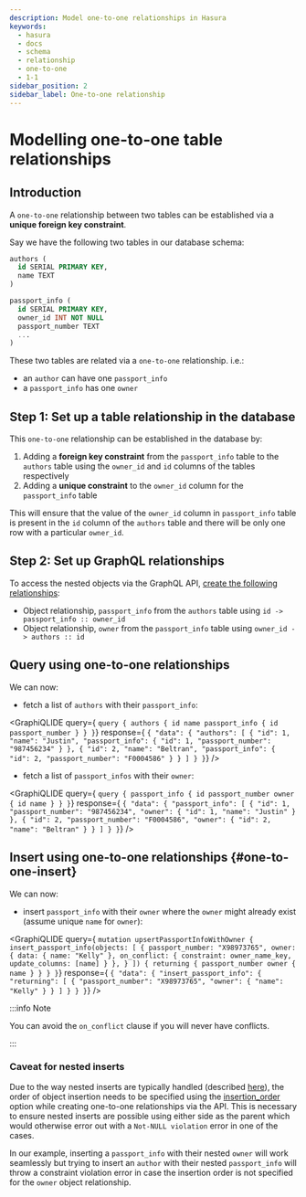 ```yaml
---
description: Model one-to-one relationships in Hasura
keywords:
  - hasura
  - docs
  - schema
  - relationship
  - one-to-one
  - 1-1
sidebar_position: 2
sidebar_label: One-to-one relationship
---
```



# Modelling one-to-one table relationships

## Introduction

A `one-to-one` relationship between two tables can be established via a
**unique foreign key constraint**.

Say we have the following two tables in our database schema:

```sql
authors (
  id SERIAL PRIMARY KEY,
  name TEXT
)

passport_info (
  id SERIAL PRIMARY KEY,
  owner_id INT NOT NULL
  passport_number TEXT
  ...
)
```

These two tables are related via a `one-to-one` relationship. i.e.:

-   an `author` can have one `passport_info`
-   a `passport_info` has one `owner`

## Step 1: Set up a table relationship in the database

This `one-to-one` relationship can be established in the database by:

1.  Adding a **foreign key constraint** from the `passport_info` table
    to the `authors` table using the `owner_id` and `id` columns of the
    tables respectively
2.  Adding a **unique constraint** to the `owner_id` column for the
    `passport_info` table

This will ensure that the value of the `owner_id` column in
`passport_info` table is present in the `id` column of the `authors`
table and there will be only one row with a particular `owner_id`.

## Step 2: Set up GraphQL relationships

To access the nested objects via the GraphQL API,
[create the following relationships](/graphql/core/databases/postgres/schema/table-relationships/create.mdx):

-   Object relationship, `passport_info` from the `authors` table using
    `id -> passport_info :: owner_id`
-   Object relationship, `owner` from the `passport_info` table using
    `owner_id -> authors :: id`

## Query using one-to-one relationships

We can now:

-   fetch a list of `authors` with their `passport_info`:

<GraphiQLIDE
  query={
 `query {
  authors {
    id
    name
    passport_info {
      id
      passport_number
    }
  }
 }`}
  response={
 `{
  "data": {
    "authors": [
      {
        "id": 1,
        "name": "Justin",
        "passport_info": {
          "id": 1,
          "passport_number": "987456234"
        }
      },
      {
        "id": 2,
        "name": "Beltran",
        "passport_info": {
          "id": 2,
          "passport_number": "F0004586"
        }
      }
    ]
  }
 }`}
/>

-   fetch a list of `passport_infos` with their `owner`:

<GraphiQLIDE
  query={
 `query {
  passport_info {
    id
    passport_number
    owner {
      id
      name
    }
  }
 }`}
  response={
 `{
  "data": {
    "passport_info": [
      {
        "id": 1,
        "passport_number": "987456234",
        "owner": {
          "id": 1,
          "name": "Justin"
        }
      },
      {
        "id": 2,
        "passport_number": "F0004586",
        "owner": {
          "id": 2,
          "name": "Beltran"
        }
      }
    ]
  }
 }`}
/>

## Insert using one-to-one relationships {#one-to-one-insert}

We can now:

-   insert `passport_info` with their `owner` where the `owner` might
    already exist (assume unique `name` for `owner`):

<GraphiQLIDE
  query={
 `mutation upsertPassportInfoWithOwner {
  insert_passport_info(objects: [
    {
      passport_number: "X98973765",
      owner: {
        data: {
          name: "Kelly"
        },
        on_conflict: {
          constraint: owner_name_key,
          update_columns: [name]
        }
      },
    }
  ]) {
    returning {
      passport_number
      owner {
        name
      }
    }
  }
 }`}
  response={
 `{
  "data": {
    "insert_passport_info": {
      "returning": [
        {
          "passport_number": "X98973765",
          "owner": {
            "name": "Kelly"
          }
        }
      ]
    }
  }
 }`}
/>

:::info Note

You can avoid the `on_conflict` clause if you will never have conflicts.

:::

### Caveat for nested inserts

Due to the way nested inserts are typically handled (described [here](/graphql/core/databases/postgres/mutations/insert.mdx/#pg-nested-inserts)), the order of object insertion needs to be
specified using the [insertion_order](/graphql/core/api-reference/syntax-defs.mdx#objrelusingmanualmapping) option
while creating one-to-one relationships via the API. This is necessary
to ensure nested inserts are possible using either side as the parent
which would otherwise error out with a `Not-NULL violation` error in one
of the cases.

In our example, inserting a `passport_info` with their nested `owner`
will work seamlessly but trying to insert an `author` with their nested
`passport_info` will throw a constraint violation error in case the
insertion order is not specified for the `owner` object relationship.
